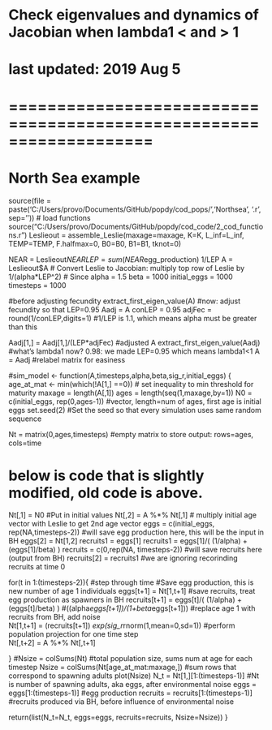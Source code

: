 # Check eigenvalues and dynamics of Jacobian when lambda1 < and > 1
# last updated: 2019 Aug 5



# ===================================================================
# North Sea example
source(file = paste('C:/Users/provo/Documents/GitHub/popdy/cod_pops/','Northsea', '.r', sep=''))
# load functions 
source("C:/Users/provo/Documents/GitHub/popdy/cod_code/2_cod_functions.r")
Leslieout = assemble_Leslie(maxage=maxage, K=K, L_inf=L_inf, TEMP=TEMP,
                            F.halfmax=0, B0=B0, B1=B1, tknot=0)

NEAR = Leslieout$NEAR
LEP = sum(NEAR$egg_production)
1/LEP
A = Leslieout$A
# Convert Leslie to Jacobian: multiply top row of Leslie by 1/(alpha*LEP^2)
# Since 
alpha = 1.5
beta = 1000
initial_eggs = 1000
timesteps = 1000

#before adjusting fecundity
extract_first_eigen_value(A)
#now: adjust fecundity so that LEP=0.95
Aadj = A
conLEP = 0.95
adjFec = round(1/conLEP,digits=1) #1/LEP is 1.1, which means alpha must be greater than this


Aadj[1,] = Aadj[1,]/(LEP*adjFec) #adjusted A
extract_first_eigen_value(Aadj) #what's lambda1 now? 0.98: we made LEP=0.95 which means lambda1<1
A = Aadj #relabel matrix for easiness


#sim_model <- function(A,timesteps,alpha,beta,sig_r,initial_eggs) {
age_at_mat <- min(which(!A[1,] ==0)) # set inequality to min threshold for maturity
maxage = length(A[,1])
ages = length(seq(1,maxage,by=1))
N0 = c(initial_eggs, rep(0,ages-1)) #vector, length=num of ages, first age is initial eggs
set.seed(2) #Set the seed so that every simulation uses same random sequence

Nt = matrix(0,ages,timesteps) #empty matrix to store output: rows=ages, cols=time

# below is code that is slightly modified, old code is above. 
Nt[,1] = N0 #Put in initial values
Nt[,2] = A %*% Nt[,1]  # multiply initial age vector with Leslie to get 2nd age vector
eggs = c(initial_eggs, rep(NA,timesteps-2)) #will save egg production here, this will be the input in BH
eggs[2] = Nt[1,2]
recruits1 = eggs[1]
recruits1 = eggs[1]/( (1/alpha) + (eggs[1]/beta) )
recruits = c(0,rep(NA, timesteps-2)) #will save recruits here (output from BH)
recruits[2] = recruits1 #we are ignoring recorinding recruits at time 0



for(t in 1:(timesteps-2)){ #step through time
  #Save egg production, this is new number of age 1 individuals
  eggs[t+1] = Nt[1,t+1] 
  #save recruits, treat egg production as spawners in BH
  recruits[t+1] = eggs[t]/( (1/alpha) + (eggs[t]/beta) ) #((alpha*eggs[t+1])/(1+beta*eggs[t+1])) 
  #replace age 1 with recruits from BH, add noise    
  Nt[1,t+1] = (recruits[t+1]) *exp(sig_r*rnorm(1,mean=0,sd=1)) 
  #perform population projection for one time step   
  Nt[,t+2] = A %*% Nt[,t+1] 
  
}
#Nsize = colSums(Nt) #total population size, sums num at age for each timestep
Nsize = colSums(Nt[age_at_mat:maxage,]) #sum rows that correspond to spawning adults
plot(Nsize)
N_t = Nt[1,][1:(timesteps-1)] #Nt is number of spawning adults, aka eggs, after environmental noise
eggs = eggs[1:(timesteps-1)] #egg production
recruits = recruits[1:(timesteps-1)] #recruits produced via BH, before influence of environmental noise

return(list(N_t=N_t, eggs=eggs, recruits=recruits, Nsize=Nsize))
}

